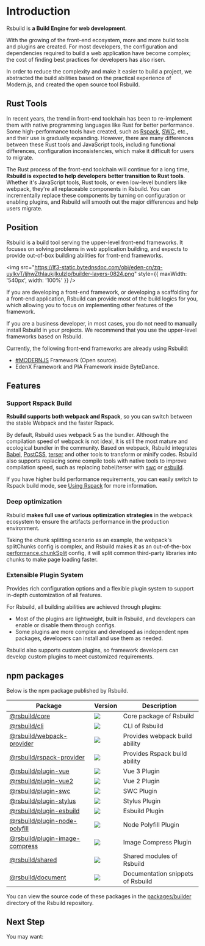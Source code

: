 # Introduction

Rsbuild is **a Build Engine for web development**.

With the growing of the front-end ecosystem, more and more build tools and plugins are created. For most developers, the configuration and dependencies required to build a web application have become complex; the cost of finding best practices for developers has also risen.

In order to reduce the complexity and make it easier to build a project, we abstracted the build abilities based on the practical experience of Modern.js, and created the open source tool Rsbuild.

## Rust Tools

In recent years, the trend in front-end toolchain has been to re-implement them with native programming languages like Rust for better performance. Some high-performance tools have created, such as [Rspack](https://www.rspack.dev/), [SWC](https://swc.rs/), etc., and their use is gradually expanding. However, there are many differences between these Rust tools and JavaScript tools, including functional differences, configuration inconsistencies, which make it difficult for users to migrate.

The Rust process of the front-end toolchain will continue for a long time, **Rsbuild is expected to help developers better transition to Rust tools**. Whether it's JavaScript tools, Rust tools, or even low-level bundlers like webpack, they're all replaceable components in Rsbuild. You can incrementally replace these components by turning on configuration or enabling plugins, and Rsbuild will smooth out the major differences and help users migrate.

## Position

Rsbuild is a build tool serving the upper-level front-end frameworks. It focuses on solving problems in web application building, and expects to provide out-of-box building abilities for front-end frameworks.

<img
  src="https://lf3-static.bytednsdoc.com/obj/eden-cn/zq-uylkvT/ljhwZthlaukjlkulzlp/builder-layers-0824.png"
  style={{ maxWidth: '540px', width: '100%' }}
/>

If you are developing a front-end framework, or developing a scaffolding for a front-end application, Rsbuild can provide most of the build logics for you, which allowing you to focus on implementing other features of the framework.

If you are a business developer, in most cases, you do not need to manually install Rsbuild in your projects. We recommend that you use the upper-level frameworks based on Rsbuild.

Currently, the following front-end frameworks are already using Rsbuild:

- [#MODERNJS](https://github.com/web-infra-dev/modern.js) Framework (Open source).
- EdenX Framework and PIA Framework inside ByteDance.

## Features

### Support Rspack Build

**Rsbuild supports both webpack and Rspack**, so you can switch between the stable Webpack and the faster Rspack.


<Rspack />

By default, Rsbuild uses webpack 5 as the bundler. Although the compilation speed of webpack is not ideal, it is still the most mature and ecological bundler in the community. Based on webpack, Rsbuild integrates [Babel](https://github.com/babel/babel), [PostCSS](https://github.com/postcss/postcss), [terser](https://github.com/terser/terser) and other tools to transform or minify codes. Rsbuild also supports replacing some compile tools with native tools to improve compilation speed, such as replacing babel/terser with [swc](https://github.com/swc-project/swc) or [esbuild](https://github.com/evanw/esbuild).

If you have higher build performance requirements, you can easily switch to Rspack build mode, see [Using Rspack](/guide/advanced/rspack-start) for more information.

### Deep optimization

Rsbuild **makes full use of various optimization strategies** in the webpack ecosystem to ensure the artifacts performance in the production environment.

Taking the chunk splitting scenario as an example, the webpack's splitChunks config is complex, and Rsbuild makes it as an out-of-the-box [performance.chunkSplit](/en/api/config-performance.html#performancechunksplit) config, it will split common third-party libraries into chunks to make page loading faster.

### Extensible Plugin System

Provides rich configuration options and a flexible plugin system to support in-depth customization of all features.

For Rsbuild, all building abilities are achieved through plugins:

- Most of the plugins are lightweight, built in Rsbuild, and developers can enable or disable them through configs.
- Some plugins are more complex and developed as independent npm packages, developers can install and use them as needed.

Rsbuild also supports custom plugins, so framework developers can develop custom plugins to meet customized requirements.

## npm packages

Below is the npm package published by Rsbuild.

| Package                                                                                                            | Version                                                                                      | Description                       |
| ------------------------------------------------------------------------------------------------------------------ | -------------------------------------------------------------------------------------------- | --------------------------------- |
| [@rsbuild/core](https://www.npmjs.com/package/@rsbuild/core)                                             | ![](https://img.shields.io/npm/v/@rsbuild/core?style=flat-square)                       | Core package of Rsbuild           |
| [@rsbuild/cli](https://www.npmjs.com/package/@rsbuild/cli)                                     | ![](https://img.shields.io/npm/v/@rsbuild/cli?style=flat-square)                   | CLI of Rsbuild                    |
| [@rsbuild/webpack-provider](https://www.npmjs.com/package/@rsbuild/webpack-provider)           | ![](https://img.shields.io/npm/v/@rsbuild/webpack-provider?style=flat-square)      | Provides webpack build ability    |
| [@rsbuild/rspack-provider](https://www.npmjs.com/package/@rsbuild/rspack-provider)             | ![](https://img.shields.io/npm/v/@rsbuild/rspack-provider?style=flat-square)       | Provides Rspack build ability     |
| [@rsbuild/plugin-vue](https://www.npmjs.com/package/@rsbuild/plugin-vue)                       | ![](https://img.shields.io/npm/v/@rsbuild/plugin-vue?style=flat-square)            | Vue 3 Plugin                      |
| [@rsbuild/plugin-vue2](https://www.npmjs.com/package/@rsbuild/plugin-vue2)                     | ![](https://img.shields.io/npm/v/@rsbuild/plugin-vue2?style=flat-square)           | Vue 2 Plugin                      |
| [@rsbuild/plugin-swc](https://www.npmjs.com/package/@rsbuild/plugin-swc)                       | ![](https://img.shields.io/npm/v/@rsbuild/plugin-swc?style=flat-square)            | SWC Plugin                        |
| [@rsbuild/plugin-stylus](https://www.npmjs.com/package/@rsbuild/plugin-stylus)                 | ![](https://img.shields.io/npm/v/@rsbuild/plugin-stylus?style=flat-square)         | Stylus Plugin                     |
| [@rsbuild/plugin-esbuild](https://www.npmjs.com/package/@rsbuild/plugin-esbuild)               | ![](https://img.shields.io/npm/v/@rsbuild/plugin-esbuild?style=flat-square)        | Esbuild Plugin                    |
| [@rsbuild/plugin-node-polyfill](https://www.npmjs.com/package/@rsbuild/plugin-node-polyfill)   | ![](https://img.shields.io/npm/v/@rsbuild/plugin-node-polyfill?style=flat-square)  | Node Polyfill Plugin              |
| [@rsbuild/plugin-image-compress](https://www.npmjs.com/package/@rsbuild/plugin-image-compress) | ![](https://img.shields.io/npm/v/@rsbuild/plugin-image-compress?style=flat-square) | Image Compress Plugin             |
| [@rsbuild/shared](https://www.npmjs.com/package/@rsbuild/shared)                               | ![](https://img.shields.io/npm/v/@rsbuild/shared?style=flat-square)                | Shared modules of Rsbuild         |
| [@rsbuild/document](https://www.npmjs.com/package/@rsbuild/document)                                     | ![](https://img.shields.io/npm/v/@rsbuild/document?style=flat-square)                   | Documentation snippets of Rsbuild |

You can view the source code of these packages in the [packages/builder](https://github.com/web-infra-dev/modern.js/tree/main/packages/builder/) directory of the Rsbuild repository.

## Next Step

You may want:


<NextSteps>
  <Step
    href="/guide/quick-start.html"
    title="Quick Start"
    description="Learn how to use Rsbuild"
  />
  <Step
    href="/guide/features.html"
    title="All Features"
    description="Learn all features of Rsbuild"
  />
  <Step
    href="/api/index.html"
    title="API Reference"
    description="View detailed API documentation"
  />
</NextSteps>
